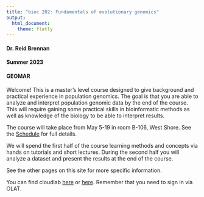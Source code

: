 ```yaml
---
title: "bioc 202: Fundamentals of evolutionary genomics"
output:
  html_document:
    theme: flatly
---
```


#### Dr. Reid Brennan
#### Summer 2023
#### GEOMAR

Welcome! This is a master's level course designed to give background and practical experience in population genomics. The goal is that you are able to analyze and interpret population genomic data by the end of the course. This will require gaining some practical skills in bioinformatic methods as well as knowledge of the biology to be able to interpret results.

The course will take place from May 5-19 in room B-106, West Shore. See the [Schedule](https://rsbrennan.github.io/EvolutionaryGenomics_2023/schedule.html) for full details.

We will spend the first half of the course learning methods and concepts via hands on tutorials and short lectures. During the second half you will analyze a dataset and present the results at the end of the course.

See the other pages on this site for more specific information. 

You can find cloudlab [here](https://lms.uni-kiel.de/auth/RepositoryEntry/5309268072/CourseNode/107413362968797) or [here](https://lms.uni-kiel.de/url/RepositoryEntry/5309268072). Remember that you need to sign in via OLAT.

